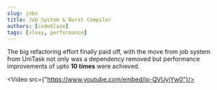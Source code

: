 ```yaml
---
slug: jobs
title: Job System & Burst Compiler
authors: [codeblaze]
tags: [vloxy, performance]
---
```



The big refactoring effort finally paid off, with the move from job system from UniTask not only was a dependency removed
but performance improvements of upto **10 times** were achieved.

<Video src={"https://www.youtube.com/embed/ip-QVUyjYw0"}/>